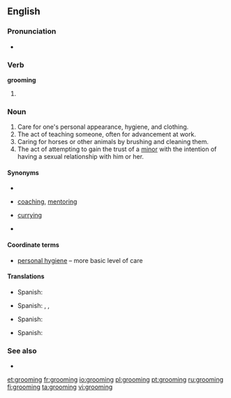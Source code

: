 {{slim-wikipedia|Groom (disambiguation)#Grooming|Grooming}}
==English==

===Pronunciation===
* {{rhymes|uːmɪŋ}}

===Verb===
'''grooming'''

# {{present participle of|[[groom]]}}

===Noun===
{{en-noun|-|s}}

# Care for one's personal appearance, hygiene, and clothing.
# The act of teaching someone, often for advancement at work.
# Caring for horses or other animals by brushing and cleaning them.
# The act of attempting to gain the trust of a [[minor]] with the intention of having a sexual relationship with him or her.

====Synonyms====
* {{sense|care for one's appearance}}
* {{sense|act of teaching}} [[coaching]], [[mentoring]]
* {{sense|caring for horses}} [[curry]]ing
* {{sense|attempting to gain the trust of a minor}}

====Coordinate terms====
* {{sense|care for one's appearance}} [[personal hygiene]] – more basic level of care

====Translations====

{{trans-top|care for one's appearance}}
* Spanish: {{t-|es|arreglo|m}}
{{trans-mid}}
{{trans-bottom}}

{{trans-top|act of teaching}}
* Spanish: {{t-|es|adiestramiento|m}}, {{t+|es|entrenamiento|m}}, {{t|es|capacitación|f}}
{{trans-mid}}
{{trans-bottom}}

{{trans-top|caring for horses}}
* Spanish: {{t|es|acicaladura|f}}
{{trans-mid}}
{{trans-bottom}}

{{trans-top|attempting to gain the trust of a minor}}
* Spanish: {{qualifier|Mexico}} {{t|es|sonsaque|m}}
{{trans-mid}}
{{trans-bottom}}

===See also===
* {{pedia|Child grooming}}
[[et:grooming]]
[[fr:grooming]]
[[io:grooming]]
[[pl:grooming]]
[[pt:grooming]]
[[ru:grooming]]
[[fi:grooming]]
[[ta:grooming]]
[[vi:grooming]]